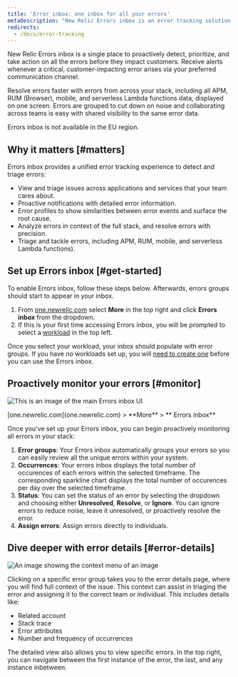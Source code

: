 ```yaml
---
title: 'Error inbox: one inbox for all your errors'
metaDescription: "New Relic Errors inbox is an error tracking solution designed to put you in the driver’s seat when it comes to detecting, triaging, and resolving errors across your full application stack."
redirects:
  - /docs/error-tracking
---
```


New Relic Errors inbox is a single place to proactively detect, prioritize, and take action on all the errors before they impact customers. Receive alerts whenever a critical, customer-impacting error arises via your preferred communication channel.

Resolve errors faster with errors from across your stack, including all APM, RUM (Browser), mobile, and serverless Lambda functions data, displayed on one screen. Errors are grouped to cut down on noise and collaborating across teams is easy with shared visibility to the same error data. 

<Callout variant="important">
Errors inbox is not available in the EU region.
</Callout>

## Why it matters [#matters]

Errors inbox provides a unified error tracking experience to detect and triage errors:

- View and triage issues across applications and services that your team cares about.
- Proactive notifications with detailed error information.
- Error profiles to show similarities between error events and surface the root cause.
- Analyze errors in context of the full stack, and resolve errors with precision.
- Triage and tackle errors, including APM, RUM, mobile, and serverless Lambda functions).

## Set up Errors inbox [#get-started]

To enable Errors inbox, follow these steps below. Afterwards, errors groups should start to appear in your inbox.

1. From [one.newrelic.com](one.newrelic.com) select **More** in the top right and click **Errors inbox** from the dropdown.
2. If this is your first time accessing Errors inbox, you will be prompted to select a [workload](/docs/new-relic-one/use-new-relic-one/workloads/workloads-isolate-resolve-incidents-faster/) in the top left. 

Once you select your workload, your inbox should populate with error groups. If you have no workloads set up, you will [need to create one](/docs/new-relic-one/use-new-relic-one/workloads/use-workloads/) before you can use the Errors inbox.

## Proactively monitor your errors [#monitor]

![This is an image of the main Errors inbox UI](./images/errors-ui.png "ui-main")

<figcaption>[one.newrelic.com](one.newrelic.com) > **More** > ** Errors inbox**</figcaption>

Once you've set up your Errors inbox, you can begin proactively monitoring all errors in your stack:

1. **Error groups**: Your Errors inbox automatically groups your errors so you can easily review all the unique errors within your system.
2. **Occurrences**: Your errors inbox displays the total number of occurences of each errors within the selected timeframe. The corresponding sparkline chart displays the total number of occurences per day over the selected timeframe.
3. **Status**: You can set the status of an error by selecting the dropdown and choosing either **Unresolved**, **Resolve**, or **Ignore**. You can ignore errors to reduce noise, leave it unresolved, or proactively resolve the error.
4. **Assign errors**: Assign errors directly to individuals. 

## Dive deeper with error details [#error-details]

![An image showing the context menu of an image](./images/context.png "context menu")

Clicking on a specific error group takes you to the error details page, where you will find full context of the issue. This context can assist in triaging the error and assigning it to the correct team or individual. This includes details like:
- Related account
- Stack trace
- Error attributes
- Number and frequency of occurrences

The detailed view also allows you to view specific errors. In the top right, you can navigate between the first instance of the error, the last, and any instance inbetween.




